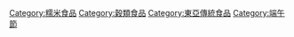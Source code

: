 [[Category:糯米食品|Category:糯米食品]]
[[Category:穀類食品|Category:穀類食品]]
[[Category:東亞傳統食品|Category:東亞傳統食品]]
[[Category:端午節|Category:端午節]]